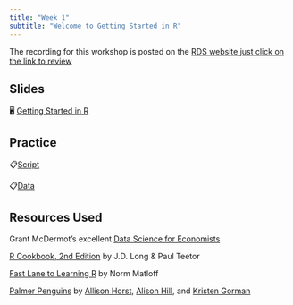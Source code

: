 ```yaml
---
title: "Week 1"
subtitle: "Welcome to Getting Started in R"
---
```


::: callout-important
The recording for this workshop is posted on the [RDS website just click on the link to review](https://research.library.gsu.edu/dataservices/rds-workshops-recordings)
:::



## Slides

🖥️ [Getting Started in R](/slides/Getting-Started-in-R.html)

## Practice 

📋[Script](/files/workshop-01-practice-script.R)

📋[Data](/files/penguins.csv)


## Resources Used 

Grant McDermot's excellent [Data Science for Economists](https://github.com/uo-ec607/lectures)

[R Cookbook, 2nd Edition](https://rc2e.com/) by J.D. Long & Paul Teetor

[Fast Lane to Learning R](https://github.com/matloff/fasteR) by Norm Matloff 

[Palmer Penguins](https://allisonhorst.github.io/palmerpenguins/) by [Allison Horst](https://allisonhorst.github.io/palmerpenguins/), [Alison Hill](https://www.apreshill.com/), and [Kristen Gorman](https://www.uaf.edu/cfos/people/faculty/detail/kristen-gorman.php)







